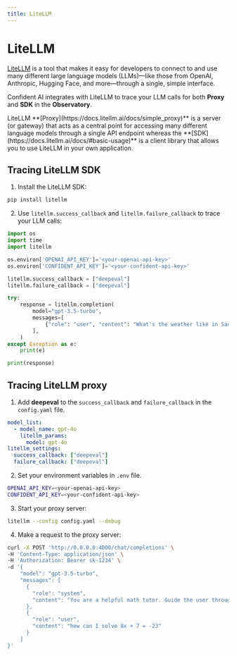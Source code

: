```yaml
---
title: LiteLLM
---
```



# LiteLLM
[LiteLLM](https://www.litellm.ai/) is a tool that makes it easy for developers to connect to and use many different large language models (LLMs)—like those from OpenAI, Anthropic, Hugging Face, and more—through a single, simple interface. 

Confident AI integrates with LiteLLM to trace your LLM calls for both **Proxy** and **SDK** in the **Observatory**.

<Callout type="info">
LiteLLM **[Proxy](https://docs.litellm.ai/docs/simple_proxy)** is a server (or gateway) that acts as a central point for accessing many different language models through a single API endpoint whereas the **[SDK](https://docs.litellm.ai/docs/#basic-usage)** is a client library that allows you to use LiteLLM in your own application.
</Callout>

## Tracing LiteLLM SDK

1. Install the LiteLLM SDK:

```bash
pip install litellm
```

2. Use `litellm.success_callback` and `litellm.failure_callback` to trace your LLM calls:

```python showLineNumbers
import os
import time
import litellm

os.environ['OPENAI_API_KEY']='<your-openai-api-key>'
os.environ['CONFIDENT_API_KEY']='<your-confident-api-key>'

litellm.success_callback = ["deepeval"]
litellm.failure_callback = ["deepeval"]

try:
    response = litellm.completion(
        model="gpt-3.5-turbo",
        messages=[
            {"role": "user", "content": "What's the weather like in San Francisco?"}
        ],
    )
except Exception as e:
    print(e)

print(response)
```

## Tracing LiteLLM proxy

1. Add **deepeval** to the `success_callback` and `failure_callback` in the `config.yaml` file.

```yaml showLineNumbers
model_list:
  - model_name: gpt-4o
    litellm_params:
      model: gpt-4o
litellm_settings:
  success_callback: ["deepeval"]
  failure_callback: ["deepeval"]
```

2. Set your environment variables in `.env` file.

```bash showLineNumbers
OPENAI_API_KEY=<your-openai-api-key>
CONFIDENT_API_KEY=<your-confident-api-key>
```

3. Start your proxy server:

```bash
litellm --config config.yaml --debug
```

4. Make a request to the proxy server:

```bash
curl -X POST 'http://0.0.0.0:4000/chat/completions' \
-H 'Content-Type: application/json' \
-H 'Authorization: Bearer sk-1234' \
-d '{
    "model": "gpt-3.5-turbo",
    "messages": [
      {
        "role": "system",
        "content": "You are a helpful math tutor. Guide the user through the solution step by step."
      },
      {
        "role": "user",
        "content": "how can I solve 8x + 7 = -23"
      }
    ]
}'
```



























